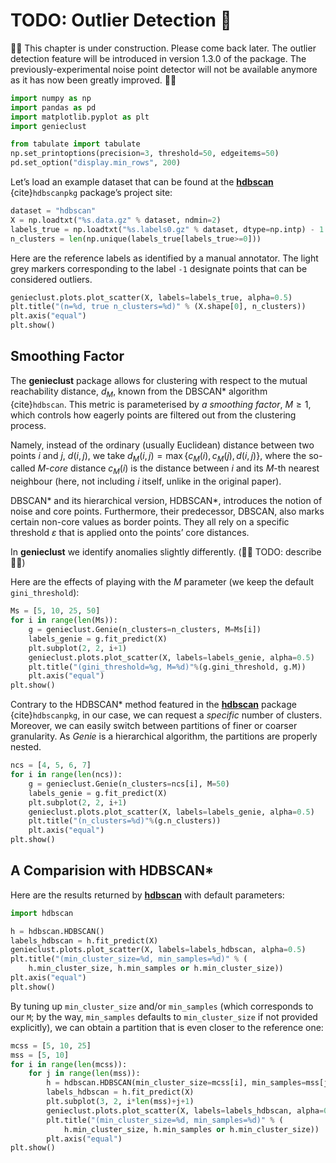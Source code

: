 # TODO: Outlier Detection 🚧

::::{important}
🚧🚧 This chapter is under construction.  Please come back later.
The outlier detection feature will be introduced in version 1.3.0 of the package.
The previously-experimental noise point detector will not be available anymore
as it has now been greatly improved.
🚧🚧
::::


```python
import numpy as np
import pandas as pd
import matplotlib.pyplot as plt
import genieclust
```

```python
from tabulate import tabulate
np.set_printoptions(precision=3, threshold=50, edgeitems=50)
pd.set_option("display.min_rows", 200)
```



Let's load an example dataset that can be found
at the [**hdbscan**](https://hdbscan.readthedocs.io)
{cite}`hdbscanpkg` package's project site:

```python
dataset = "hdbscan"
X = np.loadtxt("%s.data.gz" % dataset, ndmin=2)
labels_true = np.loadtxt("%s.labels0.gz" % dataset, dtype=np.intp) - 1
n_clusters = len(np.unique(labels_true[labels_true>=0]))
```



Here are the reference labels as identified by a manual annotator.
The light grey markers corresponding to the label `-1` designate points
that can be considered outliers.

```python
genieclust.plots.plot_scatter(X, labels=labels_true, alpha=0.5)
plt.title("(n=%d, true n_clusters=%d)" % (X.shape[0], n_clusters))
plt.axis("equal")
plt.show()
```



## Smoothing Factor

The **genieclust** package allows for clustering with respect
to the mutual reachability distance, $d_M$,
known from the DBSCAN\* algorithm {cite}`hdbscan`.
This metric is parameterised by *a smoothing factor*, $M\ge 1$, which
controls how eagerly points are filtered out from the clustering process.

Namely, instead of the ordinary (usually Euclidean) distance
between two points $i$ and $j$, $d(i,j)$, we take
$d_M(i,j)=\max\{ c_M(i), c_M(j), d(i, j) \}$, where the so-called $M$-*core*
distance $c_M(i)$ is the distance between $i$ and its $M$-th nearest neighbour
(here, not including $i$ itself, unlike in the original paper).

DBSCAN\* and its hierarchical version, HDBSCAN\*, introduces the notion
of noise and core points.  Furthermore, their predecessor, DBSCAN,
also marks certain non-core values as border points.  They all rely
on a specific threshold $\varepsilon$ that is applied onto the points'
core distances.

In **genieclust** we identify anomalies slightly differently.
<!--
Following  {cite}`geniem`
TODO
-->
(🚧🚧 TODO: describe 🚧🚧)


Here are the effects of playing with the $M$ parameter
(we keep the default `gini_threshold`):

```python
Ms = [5, 10, 25, 50]
for i in range(len(Ms)):
    g = genieclust.Genie(n_clusters=n_clusters, M=Ms[i])
    labels_genie = g.fit_predict(X)
    plt.subplot(2, 2, i+1)
    genieclust.plots.plot_scatter(X, labels=labels_genie, alpha=0.5)
    plt.title("(gini_threshold=%g, M=%d)"%(g.gini_threshold, g.M))
    plt.axis("equal")
plt.show()
```

<!--
We can also detect outliers with Genie, remove them temporarily
from the dataset, and then apply the clustering procedure once again
but now with respect to the original distance (here: Euclidean):

```python
# Step 1: Noise point identification
g1 = genieclust.Genie(n_clusters=n_clusters, M=50)
labels_genie = g1.fit_predict(X)
is_outlier = (labels_genie < 0)
# Step 2: Clustering of non-noise points:
g2 = genieclust.Genie(n_clusters=n_clusters)
labels_genie_no_outliers = g2.fit_predict(X[~is_outlier, :])
# Replace old labels with the new ones:
labels_genie[~is_outlier] = labels_genie_no_outliers
# Scatter plot:
genieclust.plots.plot_scatter(X, labels=labels_genie, alpha=0.5)
plt.title("(gini_threshold=%g, noise points removed first; M=%d)"%(g2.gini_threshold, g1.M))
plt.axis("equal")
plt.show()
```
-->

Contrary to the HDBSCAN\* method featured in the [**hdbscan**](https://hdbscan.readthedocs.io)
package {cite}`hdbscanpkg`, in our case, we can request a *specific* number of clusters.
Moreover, we can easily switch between partitions of finer or coarser
granularity.  As *Genie* is a hierarchical algorithm, the partitions are properly nested.


```python
ncs = [4, 5, 6, 7]
for i in range(len(ncs)):
    g = genieclust.Genie(n_clusters=ncs[i], M=50)
    labels_genie = g.fit_predict(X)
    plt.subplot(2, 2, i+1)
    genieclust.plots.plot_scatter(X, labels=labels_genie, alpha=0.5)
    plt.title("(n_clusters=%d)"%(g.n_clusters))
    plt.axis("equal")
plt.show()
```



## A Comparision with HDBSCAN\*


Here are the results returned by [**hdbscan**](https://hdbscan.readthedocs.io)
with default parameters:

```python
import hdbscan
```

```python
h = hdbscan.HDBSCAN()
labels_hdbscan = h.fit_predict(X)
genieclust.plots.plot_scatter(X, labels=labels_hdbscan, alpha=0.5)
plt.title("(min_cluster_size=%d, min_samples=%d)" % (
    h.min_cluster_size, h.min_samples or h.min_cluster_size))
plt.axis("equal")
plt.show()
```


By tuning up `min_cluster_size` and/or `min_samples` (which corresponds
to our `M`; by the way, `min_samples` defaults to `min_cluster_size`
if not provided explicitly), we can obtain a partition that is even closer
to the reference one:


```python
mcss = [5, 10, 25]
mss = [5, 10]
for i in range(len(mcss)):
    for j in range(len(mss)):
        h = hdbscan.HDBSCAN(min_cluster_size=mcss[i], min_samples=mss[j])
        labels_hdbscan = h.fit_predict(X)
        plt.subplot(3, 2, i*len(mss)+j+1)
        genieclust.plots.plot_scatter(X, labels=labels_hdbscan, alpha=0.5)
        plt.title("(min_cluster_size=%d, min_samples=%d)" % (
            h.min_cluster_size, h.min_samples or h.min_cluster_size))
        plt.axis("equal")
plt.show()
```
